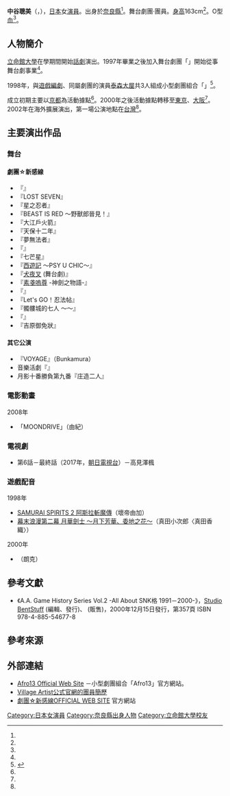 {{multiple issues|
{{Notability Unreferenced|time=2017-01-14T06:00:10+00:00}}
{{Primarysources|time=2017-01-14T06:00:10+00:00}}
}}
{{藝人
|前綴尊稱 = 
|姓名 = 中谷聰美
|後綴尊稱 = 
|類型 = 女演員
|圖片 = 
|圖片尺寸 = 
|補正 = 
|圖片替代 = 
|圖片簡介 = 
|本名 = 
|外文名 = 中谷 さとみ
|外文 = ja
|羅馬拼音 = Nakatani Satomi
|英文名 = 
|暱稱 = 
|其他藝名 = 
|國籍 = {{JPN}}
|民族 = 
|籍貫 = 
|出生名 = 
|出生日期 = {{Birth date and age|1975|9|4|no}}
|出生地點 = {{JPN}}[[奈良縣|奈良縣]]
|逝世日期 = 
|逝世地點 = 
|死因 = 
|墓地 = 
|墓地坐標 = 
|職業 = [[演員|演員]]
|語言 = 
|教育程度 = 
|母校 = [[立命館大學|立命館大學]]
|宗教信仰 = 
|配偶 = 
|兒女 = 
|父母 = 
|親屬 = 
|音樂類型 = 
|演奏樂器 = 
|出道地點 = 
|出道日期 = 
|出道作 = 
|代表作 = '''遊戲配音'''<br />壞帝由加（[[侍魂系列|SAMURAI SPIRITS 2]]）<br />真田小次郎〈真田香織〉<br />（[[月華劍士|幕末浪漫第二幕 月華劍士]]）<br />朗克（{{link-ja|酷酷卡通遊|COOL COOL TOON}}）
|著名角色 = 
|活躍年代 = 
|唱片公司 = 
|經紀公司 = {{link-ja|劇團☆新感線|劇団☆新感線}}
|簽名 = 
|簽名大小 = 
|簽名替代 = 
|網站 = 
|相關團體 = 
|module = 
|module2 = 
|module3 = 
|module4 = 
|module5 = 
|module6 = 
|IMDb = 
|現任成員 = 
|過往成員 = 
|著名樂器 = 
|academyawards = 
|cannesfilmawards = 
|afiawards = 
|arielaward = 
|baftaawards = 
|cesarawards = 
|emmyawards = 
|filmfareawards = 
|geminiawards = 
|goldenglobeawards = 
|goldenraspberryawards = 
|goyaawards = 
|grammyawards = 
|hongkongfilmawards = 
|olivierawards = 
|iftaawards = 
|imageaward = 
|nationalfilmawards = 
|sagawards = 
|tonyawards = 
|goldenbauhiniaawards = 
|hkfcsawards = 
|asianfilmawards = 
|goldenhorseawards = 
|huabiaoawards = 
|goldenroosterawards = 
|hundredflowersawards = 
|goldeneagleawards = 
|flyingapsarasawards = 
|rthktop10goldsongsawards = 
|goldenmelodyawards = 
|mtvasiaawards = 
|ntsawards = 
|chinamusicawards = 
|goldenbellawards = 
|tvbanniversaryawards = 
|magnoliaawards = 
|asiantvawards = 
|rainbowawards = 
|tokyofilmawards = 
|yokohamafilmawards = 
|japanacademyawards = 
|japanesefilmcreticsawards = 
|mainichifilmawards = 
|blueribbonawards = 
|hochifilmawards = 
|kinemajunpotop10awards = 
|grandbellawards = 
|bluedragonfilmawards = 
|paeksangartsawards = 
|獎項 = 
}}
{{japanese|japanese=中谷 さとみ|kana=なかたに さとみ|romaji=Nakatani Satomi}}
'''中谷聰美'''（{{lang-ja|中谷 さとみ}}，{{bd|1975年|9月4日<ref name="Village-member">{{Cite web|url=http://www.village-artist.jp/UserArtist/Detail/13|title=Village Artist公式官網的團員簡歷|publisher={{link-ja|劇團☆新感線|劇団☆新感線}}|accessdate=2017-01-03|language=ja|archive-date=2020-02-18|archive-url=https://web.archive.org/web/20200218225549/http://village-artist.jp/UserArtist/Detail/13|dead-url=no}}</ref>||}}），[[日本|日本]]女[[演員|演員]]。出身於[[奈良縣|奈良縣]]<ref name="Village-member" />。舞台劇團·{{link-ja|劇團☆新感線|劇団☆新感線}}團員。[[身高|身高]]163cm<ref name="Village-member" />。O型[[血型|血]]<ref name="Village-member" />。

== 人物簡介 ==
[[立命館大學|立命館大學]]在學期間開始[[劇場_(藝術)|話劇]]演出。1997年畢業之後加入舞台劇團「{{link-ja|劇團☆新感線|劇団☆新感線}}」開始從事舞台劇事業<ref name="Village-member" />。

1998年，與[[電子遊戲|遊戲]][[劇本|編劇]]{{link-ja|佐佐木智廣|佐々木智広}}、同屬劇團的演員[[泰森大屋|泰森大屋]]共3人組成小型劇團組合「{{link-ja|Afro13|Afro13}}」<ref name="aflo">{{Cite web|url=http://www.afro13.net/|script-title=ja:【Afro13とは？】|publisher=Afro13官方網站首頁|accessdate=2017-01-03|language=ja|archive-url=https://web.archive.org/web/20170525024058/http://afro13.net/|archive-date=2017-05-25|dead-url=yes}}</ref>。

成立初期主要以[[京都府|京都]]為活動據點<ref name="aflo" />。2000年之後活動據點轉移至[[東京都|東京]]、[[大阪府|大阪]]<ref name="aflo" />。2002年在海外擴展演出，第一場公演地點在[[台灣|台灣]]<ref name="aflo" />。

== 主要演出作品 ==
=== 舞台 ===
==== 劇團☆新感線 ====
* 『{{link-ja|髑髏城的七人|髑髏城の七人}}』
* 『LOST SEVEN』
* 『星之忍者』
* 『BEAST IS RED ～野獸郎晉見！』
* 『大江戶火箭』
* 『天保十二年{{lang|ja|のシェイクスピア}}』
* 『夢{{lang|ja|みる}}無法者』
* 『{{link-ja|阿弖流為 (劇團☆新感線舞台劇)|アテルイ (劇団☆新感線の舞台)|阿弖流為}}』
* 『七芒星』
* 『[[西遊記|西遊記]] ～PSY U CHIC～』
* 『[[犬夜叉|犬夜叉]] (舞台劇)』
* 『[[素戔嗚尊|素戔嗚尊]] -神劍之物語-』
* 『{{link-ja|阿修羅城之眼|阿修羅城の瞳}}』
* 『Let's GO！忍法帖』
* 『髑髏城的七人 ～{{lang|ja|アカドクロ}}～』
* 『{{link-ja|SHIROH|SHIROH}}』
* 『吉原御免狀』

==== 其它公演 ====
* 『VOYAGE』（Bunkamura）
* 音樂活劇『{{lang|ja|レディ·ゾロ}}』
* 月影十番勝負第九番『{{lang|ja|猫と}}庄造{{lang|ja|と}}二人{{lang|ja|のおんな}}』

=== 電影動畫 ===
; 2008年
* {{link-ja|Genius Party#Genius Party Beyond|ジーニアス・パーティ#ジーニアス・パーティ・ビヨンド|Genius Party Beyond}}「MOONDRIVE」（由紀）

=== 電視劇 ===
* {{link-ja|女囚7人|女囚セブン}} 第6話－最終話（2017年，[[朝日電視台|朝日電視台]]）－高見澤楓

=== 遊戲配音 ===
; 1998年
* [[侍魂系列|SAMURAI SPIRITS 2 阿斯拉斬魔傳]]（壞帝由加）
* [[月華劍士|幕末浪漫第二幕 月華劍士 ～月下芳華、委地之花～]]（真田小次郎〈真田香織〉）
; 2000年
* {{link-ja|酷酷卡通遊|COOL COOL TOON}}（朗克）

== 參考文獻 ==
* 《A.A. Game History Series Vol.2 -All About SNK{{lang|ja|対戦}}格{{lang|ja|闘ゲーム}} 1991－2000-》，[[Studio_BentStuff|Studio BentStuff]] (編輯、發行)、{{link-ja|電波新聞社|電波新聞社}} (販售)，2000年12月15日發行，第357頁 ISBN 978-4-885-54677-8

== 參考來源 ==
{{reflist}}

== 外部連結 ==
* [https://web.archive.org/web/20170525024058/http://afro13.net/ Afro13 Official Web Site] {{ja icon}}－小型劇團組合「Afro13」官方網站。
* [http://www.village-artist.jp/UserArtist/Detail/13 Village Artist公式官網的團員簡歷] {{Wayback|url=http://www.village-artist.jp/UserArtist/Detail/13 |date=20200218225549 }} {{ja icon}}
* [http://www.vi-shinkansen.co.jp/ 劇團☆新感線OFFICIAL WEB SITE] {{Wayback|url=http://www.vi-shinkansen.co.jp/ |date=20210209015314 }}官方網站 {{ja icon}}

{{DEFAULTSORT:Nakatani Satomi}}
[[Category:日本女演員|Category:日本女演員]]
[[Category:奈良縣出身人物|Category:奈良縣出身人物]]
[[Category:立命館大學校友|Category:立命館大學校友]]